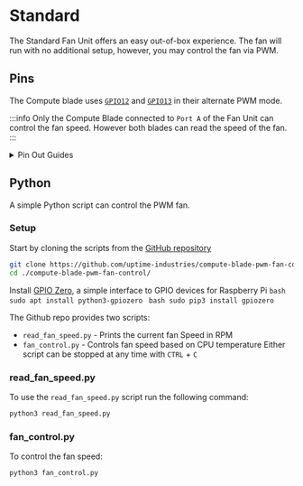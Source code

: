 

# Standard

The Standard Fan Unit offers an easy out-of-box experience. The fan will run with no additional setup, however, you may control the fan via PWM. 

## Pins

The Compute blade uses [`GPIO12`](https://pinout.xyz/pinout/pin32_gpio12/) and [`GPIO13`](https://pinout.xyz/pinout/pin33_gpio13/) in their alternate PWM mode.

:::info
Only the Compute Blade connected to `Port A` of the Fan Unit can control the fan speed. However both blades can read the speed of the fan.
:::

<details>
  <summary>Pin Out Guides</summary>
  <h3>Standard Fan Unit</h3>
  <img src='/img/fan-unit/sta-gpio.svg' width={'70%'} alt="Standard Fan Unit blade connecter pin out"/>
  <h3>Compute blade</h3>
  <img src='/img/hardware/fan-port.webp' width={'70%'} alt="Blade Fan unit connector"/>

</details>

## Python

A simple Python script can control the PWM fan.

### Setup

Start by cloning the scripts from the [GitHub repository](https://github.com/uptime-industries/compute-blade-pwm-fan-control)
```bash
git clone https://github.com/uptime-industries/compute-blade-pwm-fan-control.git
cd ./compute-blade-pwm-fan-control/
```

Install [GPIO Zero](https://gpiozero.readthedocs.io/en/latest/index.html), a simple interface to GPIO devices for Raspberry Pi
<Tabs groupId='installer'>
    <TabItem value="apt" label="apt" default>
        ```bash
        sudo apt install python3-gpiozero
        ```
    </TabItem>
    <TabItem value="pip" label="pip" default>
        ```bash
        sudo pip3 install gpiozero
        ```
    </TabItem>
</Tabs>

The Github repo provides two scripts:
- `read_fan_speed.py` - Prints the current fan Speed in RPM
- `fan_control.py`    - Controls fan speed based on CPU temperature
Either script can be stopped at any time with `CTRL` + `C`

### read_fan_speed.py
To use the `read_fan_speed.py` script run the following command:
```bash
python3 read_fan_speed.py
```

### fan_control.py
To control the fan speed:
```bash
python3 fan_control.py
```